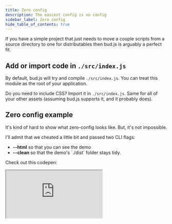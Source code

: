 ```yaml
---
title: Zero config
description: The easiest config is no config
sidebar_label: Zero config
hide_table_of_contents: true
---
```



If you have a simple project that just needs to move a couple scripts from a source
directory to one for distributables then bud.js is arguably a perfect fit.

## Add or import code in `./src/index.js`

By default, bud.js will try and compile `./src/index.js`. You can treat this module
as the root of your application.

Do you need to include CSS? Import it in `./src/index.js`. Same for all of your other assets (assuming bud.js supports it, and it probably does).

## Zero config example

It's kind of hard to show what zero-config looks like. But, it's not impossible.

<Admonition type="danger" icon="😳" title="Hey, wait a minute!">

<p>I'll admit that we cheated a little bit and passed two CLI flags:</p>

<ul>
  <li>
    <b>--html</b> so that you can see the demo
  </li>
  <li>
    <b>--clean</b> so that the demo's `./dist` folder stays tidy.
  </li>
</ul>

</Admonition>

Check out this codepen:

<iframe
  src="https://codesandbox.io/embed/bud-getting-started-1-hb29vf?fontsize=14&hidenavigation=1&moduleview=1&theme=dark"
  style={{
    width: '100%',
    height: '500px',
    border: 0,
    borderRadius: '4px',
  }}
></iframe>
